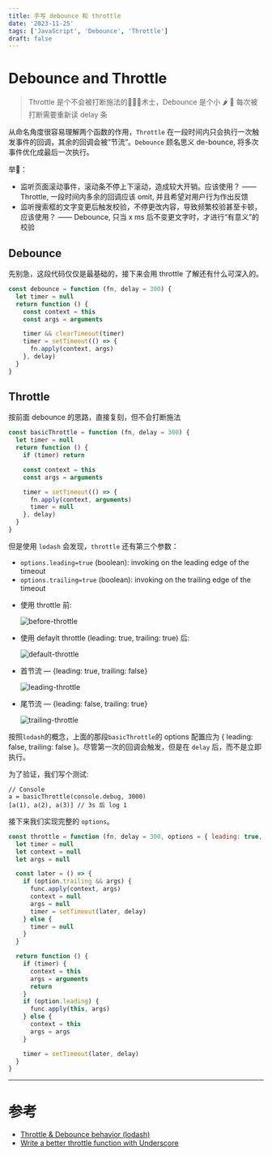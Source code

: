 ```yaml
---
title: 手写 debounce 和 throttle
date: '2023-11-25'
tags: ['JavaScript', 'Debounce', 'Throttle']
draft: false
---
```


# Debounce and Throttle

> Throttle 是个不会被打断施法的🧙🏼‍♂️术士，Debounce 是个小 🌶️ 🐔 每次被打断需要重新读 delay 条

从命名角度很容易理解两个函数的作用，`Throttle` 在一段时间内只会执行一次触发事件的回调，其余的回调会被“节流”。`Debounce` 顾名思义 de-bounce, 将多次事件优化成最后一次执行。

举🌰：

- 监听页面滚动事件，滚动条不停上下滚动，造成较大开销。应该使用？ —— Throttle, 一段时间内多余的回调应该 omit, 并且希望对用户行为作出反馈
- 监听搜索框的文字变更后触发校验，不停更改内容，导致频繁校验甚至卡顿，应该使用？ —— Debounce, 只当 x ms 后不变更文字时，才进行“有意义”的校验

## Debounce

先别急，这段代码仅仅是最基础的，接下来会用 throttle 了解还有什么可深入的。

```js
const debounce = function (fn, delay = 300) {
  let timer = null
  return function () {
    const context = this
    const args = arguments

    timer && clearTimeout(timer)
    timer = setTimeout(() => {
      fn.apply(context, args)
    }, delay)
  }
}
```

## Throttle

按前面 debounce 的思路，直接复刻，但不会打断施法

```js
const basicThrottle = function (fn, delay = 300) {
  let timer = null
  return function () {
    if (timer) return

    const context = this
    const args = arguments

    timer = setTimeout(() => {
      fn.apply(context, arguments)
      timer = null
    }, delay)
  }
}
```

但是使用 `lodash` 会发现，`throttle` 还有第三个参数：

- `options.leading=true` (boolean): invoking on the leading edge of the timeout
- `options.trailing=true` (boolean): invoking on the trailing edge of the timeout

* 使用 throttle 前:

  <img src="static/images/before-throttle.webp" alt="before-throttle" />

* 使用 defaylt throttle (leading: true, trailing: true) 后:

  <img src="static/images/default-throttle.webp" alt="default-throttle" />

* 首节流 — {leading: true, trailing: false}

  <img src="static/images/leading-throttle.webp" alt="leading-throttle" />

* 尾节流 — {leading: false, trailing: true}

  <img src="static/images/trailing-throttle.webp" alt="trailing-throttle" />

按照`lodash`的概念，上面的那段`basicThrottle`的 options 配置应为 { leading: false, trailing: false }。尽管第一次的回调会触发，但是在 `delay` 后，而不是立即执行。

为了验证，我们写个测试:

```
// Console
a = basicThrottle(console.debug, 3000)
[a(1), a(2), a(3)] // 3s 后 log 1
```

接下来我们实现完整的 `options`。

```js
const throttle = function (fn, delay = 300, options = { leading: true, trailing: true }) {
  let timer = null
  let context = null
  let args = null

  const later = () => {
    if (option.trailing && args) {
      func.apply(context, args)
      context = null
      args = null
      timer = setTimeout(later, delay)
    } else {
      timer = null
    }
  }

  return function () {
    if (timer) {
      context = this
      args = arguments
      return
    }
    if (option.leading) {
      func.apply(this, args)
    } else {
      context = this
      args = args
    }

    timer = setTimeout(later, delay)
  }
}
```

---

# 参考

- [Throttle & Debounce behavior (lodash)](https://ellenaua.medium.com/throttle-debounce-behavior-lodash-6bcae1494e03)
- [Write a better throttle function with Underscore](https://gist.github.com/pinglu85/fbe672cb84faa987a1e97e20d844b108)
